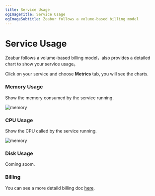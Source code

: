 ```yaml
---
title: Service Usage
ogImageTitle: Service Usage
ogImageSubtitle: Zeabur follows a volume-based billing model
---
```


# Service Usage

Zeabur follows a volume-based billing model，also provides a detailed chart to show your service usage。

Click on your service and choose **Metrics** tab, you will see the charts.

### Memory Usage

Show the memory consumed by the service running.

![memory](/manage/metric/memory.png)

### CPU Usage

Show the CPU called by the service running.

![memory](/manage/metric/CPU.png)

### Disk Usage

Coming soom.

### Billing

You can see a more detaild billing doc [here](/en-US/billing/pricing).